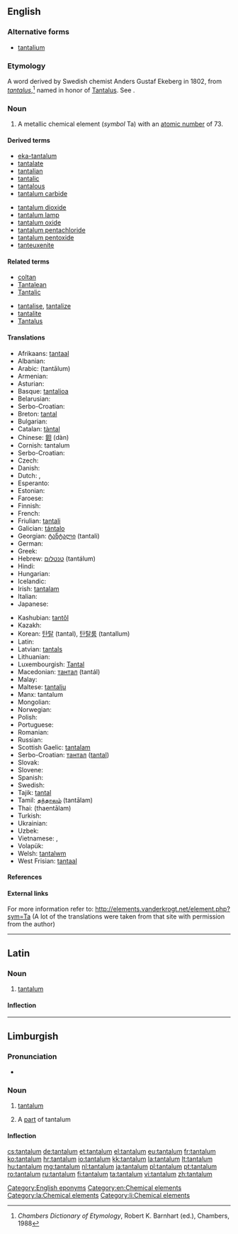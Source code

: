==English==
{{rfc-auto}}

{{elements|Ta|hafnium|Hf|tungsten|W}}

===Alternative forms===
* [[tantalium]] {{qualifier|obsolete}}

===Etymology===
A {{etyl|NL.}} word derived by Swedish chemist Anders Gustaf Ekeberg in 1802, from {{etyl|la}} ''[[tantalus]]'',<ref>''Chambers Dictionary of Etymology'', Robert K. Barnhart (ed.), Chambers, 1988</ref> named in honor of [[w:Tantalus|Tantalus]]. See {{term|-ium}}.

===Noun===
{{en-noun|-}}
{{wikipedia}}

# A metallic chemical element (''symbol'' Ta) with an [[atomic number]] of 73.

====Derived terms====
{{der-top}}
* [[eka-tantalum]]
* [[tantalate]]
* [[tantalian]]
* [[tantalic]]
* [[tantalous]]
* [[tantalum carbide]]
{{der-mid}}
* [[tantalum dioxide]]
* [[tantalum lamp]]
* [[tantalum oxide]]
* [[tantalum pentachloride]]
* [[tantalum pentoxide]]
* [[tanteuxenite]]
{{der-bottom}}

====Related terms====
{{rel-top}}
* [[coltan]]
* [[Tantalean]]
* [[Tantalic]]
{{rel-mid}}
* [[tantalise]], [[tantalize]]
* [[tantalite]]
* [[Tantalus]]
{{rel-bottom}}

====Translations====
{{trans-top|A metallic chemical element with an atomic number of 73.}}
* Afrikaans: [[tantaal]]
* Albanian: {{t-|sq|tantal|xs=Albanian}}
* Arabic: {{Arab|[[تنتالم]]}} (tantālum) {{m}}
* Armenian: {{t-|hy|տանտալ|tr=tantal}}
* Asturian: {{t-|ast|tántalu|m}}
* Basque: [[tantalioa]]
* Belarusian: {{t-|be|тантал|m|tr=tantál|xs=Belarusian}}
* Serbo-Croatian: {{t|sh|tantal}}
* Breton: [[tantal]]
* Bulgarian: {{t-|bg|тантал|m|tr=tantál}}
* Catalan: [[tàntal]]
* Chinese: [[鉭]] (dàn)
* Cornish: tantalum
* Serbo-Croatian: {{t|sh|tantal}}
* Czech: {{t+|cs|tantal}}
* Danish: {{t-|da|tantal}}
* Dutch: {{t+|nl|tantaal|n}}, {{t+|nl|tantalium|n}}
* Esperanto: {{t-|eo|tantalo|xs=Esperanto}}
* Estonian: {{t-|et|tantaal}}
* Faroese: {{t-|fo|tantal|xs=Faroese}}
* Finnish: {{t+|fi|tantaali}}
* French: {{t+|fr|tantale|m}}
* Friulian: [[tantali]]
* Galician: [[tántalo]]
* Georgian: [[ტანტალი]] (tantali)
* German: {{t+|de|Tantal|n}}
* Greek: {{t+|el|ταντάλιο|n|tr=tantálio}}
* Hebrew: [[טנטלום]] (tantálum)
* Hindi: {{t|hi|सहातु|tr=sahaatu|sc=Deva}}
* Hungarian: {{t+|hu|tantál}}
* Icelandic: {{t+|is|tantal}}
* Irish: [[tantalam]]
* Italian: {{t+|it|tantalio|m}}
* Japanese: {{t+|ja|タンタル|tr=tantaru}}
{{trans-mid}}
* Kashubian: [[tantôl]]
* Kazakh: {{t-|kk|тантал|tr=tantal|sc=Cyrl|xs=Kazakh}}
* Korean: [[탄탈]] (tantal), [[탄탈룸]] (tantallum)
* Latin: {{t-|la|tantalium}}
* Latvian: [[tantals]]
* Lithuanian: {{t+|lt|tantalas|xs=Lithuanian}}
* Luxembourgish: [[Tantal]]
* Macedonian: [[тантал]] (tantál) {{m}}
* Malay: {{t-|ms|tantalum|xs=Malay}}
* Maltese: [[tantalju]]
* Manx: tantalum
* Mongolian: {{t-|mn|тантал|tr=tantal|sc=Cyrl|xs=Mongolian}}
* Norwegian: {{t-|no|tantal}}
* Polish: {{t+|pl|tantal|m}}
* Portuguese: {{t+|pt|tântalo|m}}
* Romanian: {{t+|ro|tantal|n}}
* Russian: {{t+|ru|тантал|m|tr=tantál}}
* Scottish Gaelic: [[tantalam]]
* Serbo-Croatian: [[тантал]] ([[tantal]]) {{m}}
* Slovak: {{t-|sk|tantal}}
* Slovene: {{t+|sl|tantal}}
* Spanish: {{t+|es|tántalo|m}}
* Swedish: {{t+|sv|tantal}}
* Tajik: [[tantal]]
* Tamil: [[தந்தாலம்]] (tantālam)
* Thai: {{Thai|[[แทนทาลัม]]}} (thaentālam)
* Turkish: {{t+|tr|tantal}}
* Ukrainian: {{t-|uk|тантал|m|tr=tantál|xs=Ukrainian}}
* Uzbek: {{t-|uz|тантал|tr=tantal|sc=Cyrl|xs=Uzbek}}
* Vietnamese: {{t-|vi|tantali|xs=Vietnamese}}, {{t-|vi|tantan|xs=Vietnamese}}
* Volapük: {{t+|vo|tantalin|xs=Volapük}}
* Welsh: [[tantalwm]]
* West Frisian: [[tantaal]]
{{trans-bottom}}

====References====
<references/>

====External links====
For more information refer to:
http://elements.vanderkrogt.net/element.php?sym=Ta
(A lot of the translations were taken from that site with permission from the author)

[[Category:English eponyms]]
[[Category:en:Chemical elements]]

----

==Latin==
{{wikipedia|lang=la}}

===Noun===
{{la-noun|tantalum|tantali|tantalī|n|second}}

# [[#English|tantalum]]

====Inflection====
{{la-decl-2nd-N|tantal}}

[[Category:la:Chemical elements]]

----

==Limburgish==

===Pronunciation===
* {{IPA|[tɑ˧nˈʃaː˨lɔ˧m]|lang=li}}

===Noun===
{{li-noun|g=n}}

# {{uncountable|lang=li}} [[tantalum#English|tantalum]]
# A [[part]] of tantalum

====Inflection====
{{li-decl-noun-um|tantal}}

[[Category:li:Chemical elements]]

[[cs:tantalum]]
[[de:tantalum]]
[[et:tantalum]]
[[el:tantalum]]
[[eu:tantalum]]
[[fr:tantalum]]
[[ko:tantalum]]
[[hr:tantalum]]
[[io:tantalum]]
[[kk:tantalum]]
[[la:tantalum]]
[[lt:tantalum]]
[[hu:tantalum]]
[[mg:tantalum]]
[[nl:tantalum]]
[[ja:tantalum]]
[[pl:tantalum]]
[[pt:tantalum]]
[[ro:tantalum]]
[[ru:tantalum]]
[[fi:tantalum]]
[[ta:tantalum]]
[[vi:tantalum]]
[[zh:tantalum]]